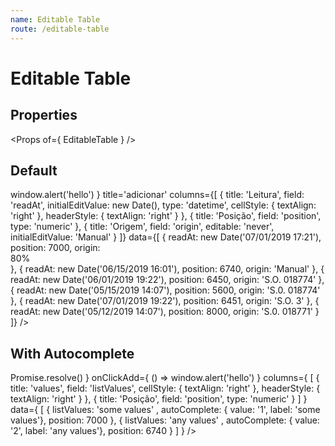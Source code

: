 ```yaml
---
name: Editable Table
route: /editable-table
---
```



# Editable Table

## Properties
<Props of={ EditableTable } />

## Default
<Playground>
    <EditableTable
        noHeader
        paginationInfo
        noRowsExpand
        onRowClick={ () => window.alert('hello') }
        title='adicionar'
        columns={[
            {   
                title: 'Leitura', 
                field: 'readAt', 
                initialEditValue: new Date(),
                type: 'datetime',
                cellStyle: { textAlign: 'right' },
                headerStyle: { textAlign: 'right' }
            },
            { 
                title: 'Posição', 
                field: 'position', 
                type: 'numeric' 
            },
            { 
                title: 'Origem', 
                field: 'origin', 
                editable: 'never', 
                initialEditValue: 'Manual'
            }
        ]}
        data={[
            { 
                readAt: new Date('07/01/2019 17:21'), 
                position: 7000, 
                origin: <div 
                    style={{ 
                        maxWidth: '100px', 
                        width: '80%', 
                        backgroundColor: 'green', 
                        borderRadius: 10, 
                        textAlign: 'center' }}>
                    80%
                </div>
            },
            {
                readAt: new Date('06/15/2019 16:01'), 
                position: 6740, 
                origin: 'Manual'
            },
            {
                readAt: new Date('06/01/2019 19:22'),
                position: 6450, 
                origin: 'S.O. 018774'
            },
            {
                readAt: new Date('05/15/2019 14:07'),
                position: 5600, 
                origin: 'S.0. 018774'
            },
              {
                readAt: new Date('07/01/2019 19:22'),
                position: 6451, 
                origin: 'S.O. 3'
            },
            {
                readAt: new Date('05/12/2019 14:07'),
                position: 8000, 
                origin: 'S.0. 018771'
            }
        ]}
    />
</Playground>

## With Autocomplete
<Playground>
    <EditableTable
        noHeader
        title='adicionar'
        autoCompleteSuggestions={
            [
                { label: 'other values', value: '123456' },
                { label: 'only values', value: '10000' }, 
                { label: 'some values', value: '5000' }, 
                { label: 'any values', value: '12' }
            ]
        }
        autoCompleteField='listValues'
        onUpdateRow={ () => Promise.resolve() }
        onClickAdd={ () => window.alert('hello') }
        columns={
            [
                {   
                    title: 'values', 
                    field: 'listValues', 
                    cellStyle: { textAlign: 'right' },
                    headerStyle: { textAlign: 'right' }
                },
                { 
                    title: 'Posição', 
                    field: 'position',
                    type: 'numeric' 
                }
            ]
        }
        data={
            [
                { 
                    listValues: 'some values' ,
                    autoComplete: { value: '1', label: 'some values'},
                    position: 7000
                },
                { 
                    listValues: 'any values' ,
                    autoComplete: { value: '2', label: 'any values'},
                    position: 6740
                }
            ]
        }
    />
</Playground>